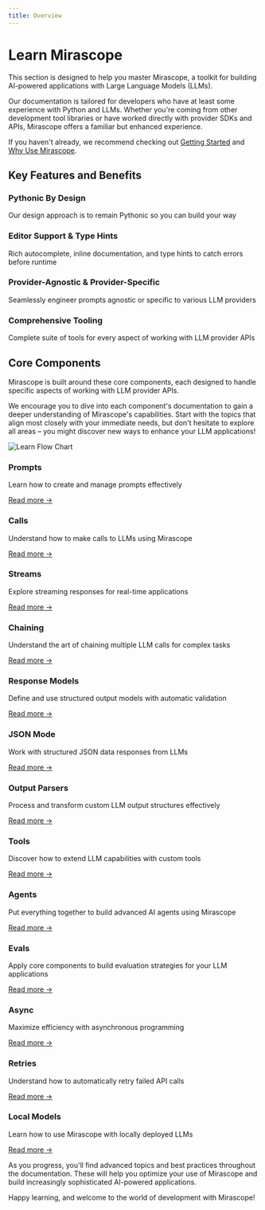```yaml
---
title: Overview
---
```


# Learn Mirascope

This section is designed to help you master Mirascope, a toolkit for building AI-powered applications with Large Language Models (LLMs).

Our documentation is tailored for developers who have at least some experience with Python and LLMs. Whether you're coming from other development tool libraries or have worked directly with provider SDKs and APIs, Mirascope offers a familiar but enhanced experience.

If you haven't already, we recommend checking out [Getting Started](/docs/mirascope/getting-started/quickstart) and [Why Use Mirascope](/docs/mirascope/getting-started/why).

## Key Features and Benefits

<div className="grid grid-cols-1 md:grid-cols-2 gap-4 my-6">
  <div className="p-4 border rounded-lg shadow-sm">
    <h3 className="text-lg font-medium mb-2">Pythonic By Design</h3>
    <p>Our design approach is to remain Pythonic so you can build your way</p>
  </div>
  <div className="p-4 border rounded-lg shadow-sm">
    <h3 className="text-lg font-medium mb-2">Editor Support & Type Hints</h3>
    <p>Rich autocomplete, inline documentation, and type hints to catch errors before runtime</p>
  </div>
  <div className="p-4 border rounded-lg shadow-sm">
    <h3 className="text-lg font-medium mb-2">Provider-Agnostic & Provider-Specific</h3>
    <p>Seamlessly engineer prompts agnostic or specific to various LLM providers</p>
  </div>
  <div className="p-4 border rounded-lg shadow-sm">
    <h3 className="text-lg font-medium mb-2">Comprehensive Tooling</h3>
    <p>Complete suite of tools for every aspect of working with LLM provider APIs</p>
  </div>
</div>

## Core Components

Mirascope is built around these core components, each designed to handle specific aspects of working with LLM provider APIs.

We encourage you to dive into each component's documentation to gain a deeper understanding of Mirascope's capabilities. Start with the topics that align most closely with your immediate needs, but don't hesitate to explore all areas – you might discover new ways to enhance your LLM applications!

<div className="flex justify-center my-8">
  <img src="/assets/learn_flow.svg" alt="Learn Flow Chart" className="max-w-full" />
</div>

<div className="grid grid-cols-1 md:grid-cols-2 lg:grid-cols-3 gap-6 my-8">
  <div className="border rounded-lg p-4 shadow-sm">
    <h3 className="text-lg font-medium mb-2">Prompts</h3>
    <p className="mb-3">Learn how to create and manage prompts effectively</p>
    <a href="/docs/mirascope/learn/prompts" className="text-primary hover:underline">Read more →</a>
  </div>
  
  <div className="border rounded-lg p-4 shadow-sm">
    <h3 className="text-lg font-medium mb-2">Calls</h3>
    <p className="mb-3">Understand how to make calls to LLMs using Mirascope</p>
    <a href="/docs/mirascope/learn/calls" className="text-primary hover:underline">Read more →</a>
  </div>
  
  <div className="border rounded-lg p-4 shadow-sm">
    <h3 className="text-lg font-medium mb-2">Streams</h3>
    <p className="mb-3">Explore streaming responses for real-time applications</p>
    <a href="/docs/mirascope/learn/streams" className="text-primary hover:underline">Read more →</a>
  </div>
  
  <div className="border rounded-lg p-4 shadow-sm">
    <h3 className="text-lg font-medium mb-2">Chaining</h3>
    <p className="mb-3">Understand the art of chaining multiple LLM calls for complex tasks</p>
    <a href="/docs/mirascope/learn/chaining" className="text-primary hover:underline">Read more →</a>
  </div>
  
  <div className="border rounded-lg p-4 shadow-sm">
    <h3 className="text-lg font-medium mb-2">Response Models</h3>
    <p className="mb-3">Define and use structured output models with automatic validation</p>
    <a href="/docs/mirascope/learn/response_models" className="text-primary hover:underline">Read more →</a>
  </div>
  
  <div className="border rounded-lg p-4 shadow-sm">
    <h3 className="text-lg font-medium mb-2">JSON Mode</h3>
    <p className="mb-3">Work with structured JSON data responses from LLMs</p>
    <a href="/docs/mirascope/learn/json_mode" className="text-primary hover:underline">Read more →</a>
  </div>
  
  <div className="border rounded-lg p-4 shadow-sm">
    <h3 className="text-lg font-medium mb-2">Output Parsers</h3>
    <p className="mb-3">Process and transform custom LLM output structures effectively</p>
    <a href="/docs/mirascope/learn/output_parsers" className="text-primary hover:underline">Read more →</a>
  </div>
  
  <div className="border rounded-lg p-4 shadow-sm">
    <h3 className="text-lg font-medium mb-2">Tools</h3>
    <p className="mb-3">Discover how to extend LLM capabilities with custom tools</p>
    <a href="/docs/mirascope/learn/tools" className="text-primary hover:underline">Read more →</a>
  </div>
  
  <div className="border rounded-lg p-4 shadow-sm">
    <h3 className="text-lg font-medium mb-2">Agents</h3>
    <p className="mb-3">Put everything together to build advanced AI agents using Mirascope</p>
    <a href="/docs/mirascope/learn/agents" className="text-primary hover:underline">Read more →</a>
  </div>
  
  <div className="border rounded-lg p-4 shadow-sm">
    <h3 className="text-lg font-medium mb-2">Evals</h3>
    <p className="mb-3">Apply core components to build evaluation strategies for your LLM applications</p>
    <a href="/docs/mirascope/learn/evals" className="text-primary hover:underline">Read more →</a>
  </div>
  
  <div className="border rounded-lg p-4 shadow-sm">
    <h3 className="text-lg font-medium mb-2">Async</h3>
    <p className="mb-3">Maximize efficiency with asynchronous programming</p>
    <a href="/docs/mirascope/learn/async" className="text-primary hover:underline">Read more →</a>
  </div>
  
  <div className="border rounded-lg p-4 shadow-sm">
    <h3 className="text-lg font-medium mb-2">Retries</h3>
    <p className="mb-3">Understand how to automatically retry failed API calls</p>
    <a href="/docs/mirascope/learn/retries" className="text-primary hover:underline">Read more →</a>
  </div>

  <div className="border rounded-lg p-4 shadow-sm">
    <h3 className="text-lg font-medium mb-2">Local Models</h3>
    <p className="mb-3">Learn how to use Mirascope with locally deployed LLMs</p>
    <a href="/docs/mirascope/learn/local_models" className="text-primary hover:underline">Read more →</a>
  </div>
</div>

As you progress, you'll find advanced topics and best practices throughout the documentation. These will help you optimize your use of Mirascope and build increasingly sophisticated AI-powered applications.

Happy learning, and welcome to the world of development with Mirascope!